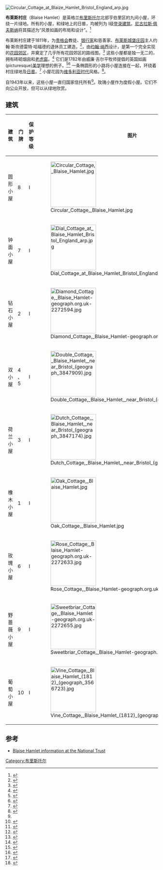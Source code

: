 [[File:Circular_Cottage_at_Blaize_Hamlet_Bristol_England_arp.jpg|thumb]]
{{infobox UK place
|country = England
|official_name= 布莱斯村庄
|unitary_england=          [[布里斯托尔|布里斯托尔]]
|region=                  South West England
|constituency_westminster=     [[西北布里斯托爾|西北布里斯托爾]]
|post_town=        BRISTOL
|postcode_district =       BS10
|postcode_area=            BS
|dial_code=      0117
|os_grid_reference=     ST555785
}}

'''布莱斯村庄'''（Blaise Hamlet）是英格兰[[布里斯托尔|布里斯托尔]]北部亨伯里区的九间小屋，环绕一片绿地。所有的小屋，和绿地上的日晷，均被列为 I级[[登录建筑|登录建筑]]。[[尼古拉斯·佩夫斯纳|尼古拉斯·佩夫斯纳]]将其描述为“风景如画的布局和设计”。<ref>{{NHLE|desc=Blaise Castle and Hamlet|num=1001426|accessdate=8 August 2016}}</ref>

布莱斯村庄建于1811年，为[[贵格会|贵格会]]教徒、[[银行家|银行家]]和慈善家、[[布莱斯城堡庄园|布莱斯城堡庄园]]主人约翰·斯坎德雷特·哈福德的退休员工建造，<ref name=nthist>{{cite web|title=The history of Blaise Hamlet|url=https://www.nationaltrust.org.uk/blaise-hamlet/features/the-history-of-blaise-hamlet|publisher=National Trust|access-date=8 August 2016|archive-date=2016-07-12|archive-url=https://web.archive.org/web/20160712002418/http://www.nationaltrust.org.uk/blaise-hamlet/features/the-history-of-blaise-hamlet|dead-url=no}}</ref>，由[[约翰·纳西|约翰·纳西]]设计，是第一个完全实现的[[田园城市理论|花园郊区]]，并奠定了几乎所有花园郊区的路线图。<ref>{{cite book|last1=Stern|first1=Robert A.M.|last2=Fishman|first2=David|last3=Tilove|first3=Jacob|title=Paradise Planned: The Garden Suburb and the Modern City|date=2013|publisher=The Monacelli Press|isbn=978-1580933261|page=23}}</ref> 这些小屋都是独一无二的，拥有砖砌烟囱和[[老虎窗|老虎窗]]。<ref>{{cite web|last1=Wilson|first1=Vicky|title=Photograph of the Circular Cottage, Blaise Hamlet, Bristol 1973|url=https://www.architecture.com/Explore/Revealingthecollections/CircularCottageBlaiseHamlet1973.aspx|publisher=Architecture.com|access-date=8 August 2016|archive-date=2016-08-18|archive-url=https://web.archive.org/web/20160818233042/https://www.architecture.com/Explore/Revealingthecollections/CircularCottageBlaiseHamlet1973.aspx|dead-url=no}}</ref> 它们是1782年由威廉·吉尔平牧师提倡的英国如画(picturesque)[[美学|美学]]理想的例子。<ref>{{cite book|last1=Willes|first1=Margaret|title=The Gardens of the British Working Class|date=2014|publisher=Yale University Press|isbn=9780300187847|page=129|url=https://books.google.com/books?id=eaL0AgAAQBAJ&q=Blaise+Hamlet+William+Gilpin&pg=PA129|access-date=2021-01-01|archive-date=2021-07-01|archive-url=https://web.archive.org/web/20210701051402/https://books.google.com/books?id=eaL0AgAAQBAJ&q=Blaise+Hamlet+William+Gilpin&pg=PA129}}</ref><ref>{{cite book|last1=Southworth|first1=Michael|last2=Ben-Joseph|first2=Eran|title=Streets and the Shaping of Towns and Cities|date=2013|publisher=Island Press|isbn=9781610911092|pages=29–31|url=https://books.google.com/books?id=UQvGNKBfCgsC&q=Blaise+Hamlet&pg=PA30|access-date=2021-01-01|archive-date=2021-07-01|archive-url=https://web.archive.org/web/20210701052513/https://books.google.com/books?id=UQvGNKBfCgsC&q=Blaise+Hamlet&pg=PA30}}</ref> 一条椭圆形的小路将小屋连接在一起，环绕着村庄绿地及[[日晷|日晷]]。<ref>{{cite web|title=Blaise Hamlet, Bristol, England - Description|url=http://www.parksandgardens.org/places-and-people/site/444/description|website=Parks and Gardens UK|publisher=Parks and Gardens Data Services Ltd|access-date=8 August 2016|archive-url=https://web.archive.org/web/20160810205629/http://www.parksandgardens.org/places-and-people/site/444/description|archive-date=10 August 2016}}</ref> 小屋花园为[[维多利亚时代|维多利亚时代]]风格。<ref>{{cite web|title=Blaise Hamlet, Bristol, England - History|url=http://www.parksandgardens.org/places-and-people/site/444/history|website=Parks and Gardens UK|publisher=Parks and Gardens Data Services Ltd|access-date=8 August 2016|archive-url=https://web.archive.org/web/20160810220217/http://www.parksandgardens.org/places-and-people/site/444/history|archive-date=10 August 2016}}</ref>。

自1943年以来，这些小屋一直归国家信托所有<ref name=nthist/>。玫瑰小屋作为度假小屋。它们不向公众开放，但可以从绿地欣赏。

== 建筑 ==
{|class="wikitable"
|- style="background: #dddddd;"
! 建筑
! 门牌
! 保护等级
! 图片
! 参考
|-
| 圆形小屋
| 8
| I
| [[File:Circular_Cottage,_Blaise_Hamlet.jpg|150px]]
|<ref>{{cite web |title=Circular Cottage |work=historicengland.org.uk |url=https://historicengland.org.uk/listing/the-list/list-entry/1202262 |access-date=14 March 2007 |archive-date=2021-03-10 |archive-url=https://web.archive.org/web/20210310024638/https://historicengland.org.uk/listing/the-list/list-entry/1202262 |dead-url=no }}</ref>
|-
| 钟面小屋
| 7
| I
|[[File:Dial_Cottage_at_Blaise_Hamlet_Bristol_England_arp.jpg|150px]]
|<ref>{{cite web |title=Dial Cottage |work=historicengland.org.uk |url=https://historicengland.org.uk/listing/the-list/list-entry/1282246 |access-date=14 March 2007 |archive-date=2021-03-08 |archive-url=https://web.archive.org/web/20210308010610/https://historicengland.org.uk/listing/the-list/list-entry/1282246 |dead-url=no }}</ref>
|-
| 钻石小屋
| 2
| I
| [[File:Diamond_Cottage,_Blaise_Hamlet-geograph.org.uk-2272594.jpg|150px]]
|<ref>{{cite web |title=Diamond Cottage |work=historicengland.org.uk |url=https://historicengland.org.uk/listing/the-list/list-entry/1282285 |access-date=14 March 2007 |archive-date=2021-03-08 |archive-url=https://web.archive.org/web/20210308012453/https://historicengland.org.uk/listing/the-list/list-entry/1282285 |dead-url=no }}</ref>
|-
| 双小屋
| 4 、5
| I
| [[File:Double_Cottage,_Blaise_Hamlet,_near_Bristol_(geograph_3847909).jpg|150px]]
|<ref>{{cite web |title=Double Cottage |work=historicengland.org.uk |url=https://historicengland.org.uk/listing/the-list/list-entry/1202260 |access-date=14 March 2007 |archive-date=2021-03-08 |archive-url=https://web.archive.org/web/20210308051244/https://historicengland.org.uk/listing/the-list/list-entry/1202260 |dead-url=no }}</ref>
|-
| 荷兰小屋
| 3
| I
| [[File:Dutch_Cottage,_Blaise_Hamlet,_near_Bristol_(geograph_3847174).jpg|150px]]
|<ref>{{cite web |title=Dutch Cottage |work=historicengland.org.uk |url=https://historicengland.org.uk/listing/the-list/list-entry/1207760 |access-date=14 March 2007 |archive-date=2021-03-07 |archive-url=https://web.archive.org/web/20210307222403/https://historicengland.org.uk/listing/the-list/list-entry/1207760 |dead-url=no }}</ref>
|-
| 橡木小屋
| 1
| I
| [[Image:Oak_Cottage,_Blaise_Hamlet.jpg|150px]]
|<ref>{{cite web |title=Oak Cottage |work=historicengland.org.uk |url=https://historicengland.org.uk/listing/the-list/list-entry/1207747 |access-date=14 March 2007 |archive-date=2021-03-08 |archive-url=https://web.archive.org/web/20210308093528/https://historicengland.org.uk/listing/the-list/list-entry/1207747 |dead-url=no }}</ref>
|-
| 玫瑰小屋
| 6
| I
| [[File:Rose_Cottage,_Blaise_Hamlet-geograph.org.uk-2272633.jpg|150px]]
|<ref>{{cite web |title=Rose Cottage |work=historicengland.org.uk |url=https://historicengland.org.uk/listing/the-list/list-entry/1202261 |access-date=14 March 2007 |archive-date=2021-03-09 |archive-url=https://web.archive.org/web/20210309030103/https://historicengland.org.uk/listing/the-list/list-entry/1202261 |dead-url=no }}</ref>
|-
| 野蔷薇小屋
| 9
| I
| [[File:Sweetbriar_Cottage,_Blaise_Hamlet-geograph.org.uk-2272655.jpg|150px]]
|<ref>{{cite web |title=Sweetbriar Cottage |work=historicengland.org.uk |url=https://historicengland.org.uk/listing/the-list/list-entry/1282247 |access-date=14 March 2007 |archive-date=2021-03-08 |archive-url=https://web.archive.org/web/20210308051132/https://historicengland.org.uk/listing/the-list/list-entry/1282247 |dead-url=no }}</ref>
|-
| 葡萄小屋
| 10
| I
| [[File:Vine_Cottage,_Blaise_Hamlet_(1812)_(geograph_3566723).jpg|150px]]
|<ref>{{cite web |title=Vine Cottage |work=historicengland.org.uk |url=https://historicengland.org.uk/listing/the-list/list-entry/1202263 |access-date=14 March 2007 |archive-date=2021-03-08 |archive-url=https://web.archive.org/web/20210308044532/https://historicengland.org.uk/listing/the-list/list-entry/1202263 |dead-url=no }}</ref>
|}

== 参考 ==
{{Reflist|colwidth=30em}}
*[https://www.nationaltrust.org.uk/blaise-hamlet Blaise Hamlet information at the National Trust] {{Wayback|url=https://www.nationaltrust.org.uk/blaise-hamlet |date=20160131023250 }}

{{布里斯托尔}}

[[Category:布里斯托尔|Category:布里斯托尔]]